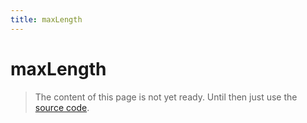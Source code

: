 ```yaml
---
title: maxLength
---
```


# maxLength

> The content of this page is not yet ready. Until then just use the [source code](https://github.com/fabian-hiller/valibot/blob/main/library/src/validations/maxLength/maxLength.ts).
